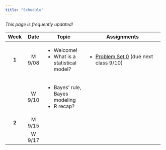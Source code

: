 ```yaml
---
title: "Schedule"
---
```


*This page is frequently updated!*

+---------+---------------+----------------------------------+----------------------------------------------------------------+
| Week    | Date          | Topic                            | Assignments                                                    |
+:=======:+:=============:+==================================+================================================================+
| **1**   | M 9/08        | -   Welcome!                     | -   [Problem Set 0](homework/review.pdf) (due next class 9/10) |
|         |               | -   What is a statistical model? |                                                                |
+---------+---------------+----------------------------------+----------------------------------------------------------------+
|         | W 9/10        | -   Bayes' rule, Bayes modeling  |                                                                |
|         |               | -   R recap?                     |                                                                |
+---------+---------------+----------------------------------+----------------------------------------------------------------+
| **2**   | M 9/15        |                                  |                                                                |
+---------+---------------+----------------------------------+----------------------------------------------------------------+
|         | W 9/17        |                                  |                                                                |
+---------+---------------+----------------------------------+----------------------------------------------------------------+

